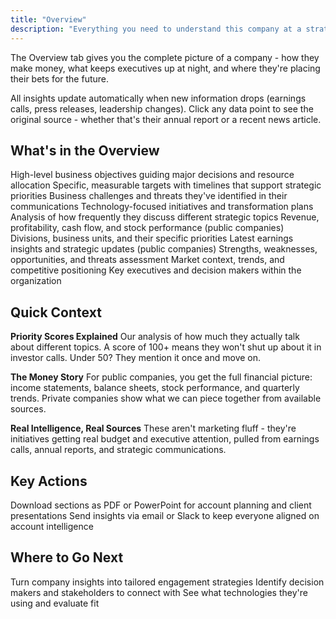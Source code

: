 ```yaml
---
title: "Overview"
description: "Everything you need to understand this company at a strategic level"
---
```


The Overview tab gives you the complete picture of a company - how they make money, what keeps executives up at night, and where they're placing their bets for the future.

<Info>
All insights update automatically when new information drops (earnings calls, press releases, leadership changes). Click any data point to see the original source - whether that's their annual report or a recent news article.
</Info>

## What's in the Overview

<CardGroup cols={2}>
  <Card title="Strategic Priorities" icon="chess" href="/data-dictionary/company-insights/strategic-priorities">
    High-level business objectives guiding major decisions and resource allocation
  </Card>
  <Card title="Goals" icon="bullseye" href="/data-dictionary/company-insights/goals">
    Specific, measurable targets with timelines that support strategic priorities
  </Card>
  <Card title="Risks" icon="shield" href="/data-dictionary/company-insights/risks">
    Business challenges and threats they've identified in their communications
  </Card>
  <Card title="Digital Strategies" icon="laptop" href="/data-dictionary/company-insights/digital-strategies">
    Technology-focused initiatives and transformation plans
  </Card>
  <Card title="Priority Scores" icon="chart-bar" href="/data-dictionary/company-insights/priority-scores">
    Analysis of how frequently they discuss different strategic topics
  </Card>
  <Card title="Financial Analysis" icon="dollar-sign" href="/data-dictionary/company-insights/financial-analysis">
    Revenue, profitability, cash flow, and stock performance (public companies)
  </Card>
  <Card title="Organization Structure" icon="sitemap" href="/data-dictionary/company-insights/organisation-structure">
    Divisions, business units, and their specific priorities
  </Card>
  <Card title="Quarterly Reports" icon="calendar" href="/data-dictionary/company-insights/quarterly-reports">
    Latest earnings insights and strategic updates (public companies)
  </Card>
  <Card title="SWOT Analysis" icon="chart-pie" href="/data-dictionary/company-insights/swot-analysis">
    Strengths, weaknesses, opportunities, and threats assessment
  </Card>
  <Card title="Industry Insights" icon="building" href="/data-dictionary/company-insights/industry-insights">
    Market context, trends, and competitive positioning
  </Card>
  <Card title="Leadership Team" icon="user" href="/data-dictionary/company-insights/contacts">
    Key executives and decision makers within the organization
  </Card>
</CardGroup>

## Quick Context

**Priority Scores Explained**
Our analysis of how much they actually talk about different topics. A score of 100+ means they won't shut up about it in investor calls. Under 50? They mention it once and move on.

**The Money Story**
For public companies, you get the full financial picture: income statements, balance sheets, stock performance, and quarterly trends. Private companies show what we can piece together from available sources.

**Real Intelligence, Real Sources**
These aren't marketing fluff - they're initiatives getting real budget and executive attention, pulled from earnings calls, annual reports, and strategic communications.

## Key Actions

<CardGroup cols={2}>
  <Card title="Export for Meetings" icon="download">
    Download sections as PDF or PowerPoint for account planning and client presentations
  </Card>
  <Card title="Share with Team" icon="share">
    Send insights via email or Slack to keep everyone aligned on account intelligence
  </Card>
</CardGroup>

## Where to Go Next

<CardGroup cols={3}>
  <Card title="Build Value Prop" icon="handshake" href="/account-intelligence/engage">
    Turn company insights into tailored engagement strategies
  </Card>
  <Card title="Find Key People" icon="users" href="/account-intelligence/contacts">
    Identify decision makers and stakeholders to connect with
  </Card>
  <Card title="Check Their Tech" icon="wrench" href="/account-intelligence/tech-stack">
    See what technologies they're using and evaluate fit
  </Card>
</CardGroup>